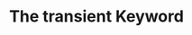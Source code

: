 ---
id: "q_jvh15q5r5s"
questionType: "TRUE_FALSE"
title: "The transient Keyword"
statement: "The transient keyword in Java is used to mark an instance field so that its value is excluded when the object is serialized."
difficulty: "HARD"
category: "Java"
correctAnswer: true
explanation: "The transient keyword instructs the Java serialization mechanism to ignore the marked field when writing the object's state to a stream, meaning it is not persisted."
---